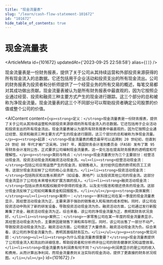 ```yaml
---
title: "现金流量表"
slug: "/learn/cash-flow-statement-101672"
id: "101672"
hide_table_of_contents: true
---
```



# 现金流量表

<ArticleMeta id={101672} updatedAt={'2023-09-25 22:58:58'} alias={`[]`} />
<div className='border-solid border-b border-t-0 my-4 border-[var(--ifm-color-gray-300)]' />

现金流量表是一份财务报表，提供了关于公司从其持续运营和外部投资来源获得的所有现金流入的总数据。它还包括用于企业活动和投资支出的所有现金流出。公司的财务报表为投资者和分析师提供了一个经营业务的所有交易的概述，每笔交易都对其成功做出贡献。现金流量表被认为是所有财务报表中最直观的，因为它按照企业通过经营、投资和融资三种主要方式产生的现金进行跟踪。这三个部分的总和被称为净现金流量。现金流量表的这三个不同部分可以帮助投资者确定公司股票的价值或整个公司的价值。

<AIContent content={`<p><strong>定义：</strong>现金流量表是一份财务报表，提供了关于公司从其持续运营和外部投资来源获得的所有现金流入的总数据。它还包括用于企业活动和投资支出的所有现金流出。现金流量表被认为是所有财务报表中最直观的，因为它按照企业通过经营、投资和融资三种主要方式产生的现金进行跟踪。这三个部分的总和被称为净现金流量。</p><p><strong>起源：</strong>现金流量表的概念最早可以追溯到 20 世纪初，但直到 20 世纪 80 年代才被广泛采用。1987 年，美国财务会计准则委员会（FASB）发布了第 95 号财务会计准则公告，正式要求公司编制现金流量表。这一变化旨在提高财务报表的透明度和可理解性。</p><p><strong>类别与特点：</strong>现金流量表分为三个主要部分：经营活动现金流、投资活动现金流和融资活动现金流。<ul><li><strong>经营活动现金流：</strong>包括公司日常运营产生的现金流，如销售收入、支付给供应商的款项和员工工资等。这部分现金流反映了公司的核心业务能力。</li><li><strong>投资活动现金流：</strong>包括购买和出售长期资产（如设备、房地产）以及投资其他公司的现金流。这部分现金流显示了公司在未来增长和扩展方面的投入。</li><li><strong>融资活动现金流：</strong>包括从债务和股权融资中获得的现金流，以及支付股息和偿还债务的现金流。这部分现金流反映了公司如何筹集资金和回报股东。</li></ul></p><p><strong>具体案例：</strong><ul><li><strong>案例一：</strong>一家科技公司在某一季度的现金流量表显示，其经营活动现金流为正，主要来源于强劲的销售收入和有效的成本控制。同时，该公司在投资活动中购买了新的研发设备，导致投资活动现金流为负。融资活动方面，公司通过发行新股筹集了资金，融资活动现金流为正。综合来看，该公司的净现金流量为正，表明其财务状况良好。</li><li><strong>案例二：</strong>一家零售公司在某一年度的现金流量表显示，其经营活动现金流为负，主要原因是销售下滑和库存积压。同时，该公司出售了一部分不动产，导致投资活动现金流为正。融资活动方面，公司偿还了大量债务，融资活动现金流为负。综合来看，该公司的净现金流量为负，表明其面临财务压力。</li></ul></p><p><strong>常见问题：</strong><ul><li><strong>为什么现金流量表很重要？</strong>现金流量表提供了公司现金流入和流出的详细信息，帮助投资者和分析师评估公司的财务健康状况和运营效率。</li><li><strong>现金流量表与利润表有何不同？</strong>利润表显示的是公司的收入和费用，从而计算出净利润，而现金流量表则关注实际的现金流动，提供了更直接的财务状况视图。</li></ul></p>`} id={101672} />
